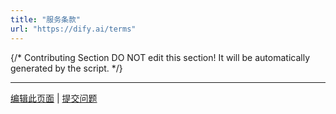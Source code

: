 ```yaml
---
title: "服务条款"
url: "https://dify.ai/terms"
---
```


{/*
Contributing Section
DO NOT edit this section!
It will be automatically generated by the script.
*/}

---

[编辑此页面](https://github.com/langgenius/dify-docs/edit/main/zh-hans/policies/agreement/tos.mdx) | [提交问题](https://github.com/langgenius/dify-docs/issues/new?template=docs.yml)

